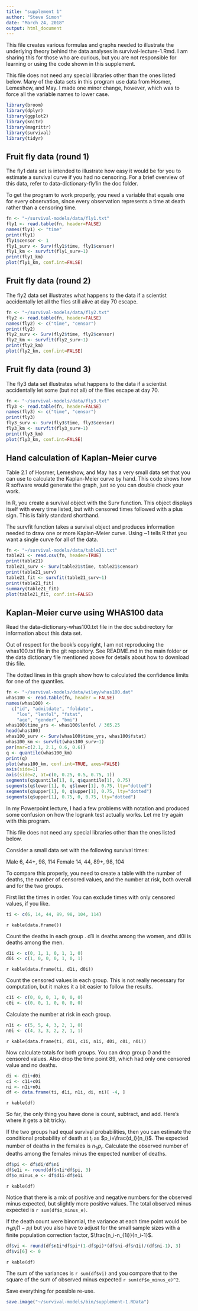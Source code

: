 ```yaml
---
title: "supplement 1"
author: "Steve Simon"
date: "March 24, 2018"
output: html_document
---
```


This file creates various formulas and graphs needed to illustrate the underlying theory behind the data analyses in survival-lecture-1.Rmd. I am sharing this for those who are curious, but you are not responsible for learning or using the code shown in this supplement.

This file does not need any special libraries other than the ones listed below. Many of the data sets in this program use data from Hosmer, Lemeshow, and May. I made one minor change, however, which was to force all the variable names to lower case.

```r
library(broom)
library(dplyr)
library(ggplot2)
library(knitr)
library(magrittr)
library(survival)
library(tidyr)
```

## Fruit fly data (round 1)

The fly1 data set is intended to illustrate how easy it would be for you to estimate a survival curve if you had no censoring. For a brief overview of this data, refer to data-dictionary-fly1in the doc folder.

To get the program to work properly, you need a variable that equals one for every observation, since every observation represents a time at death rather than a censoring time.

```r
fn <- "~/survival-models/data/fly1.txt"
fly1 <- read.table(fn, header=FALSE)
names(fly1) <- "time"
print(fly1)
fly1$censor <- 1
fly1_surv <- Surv(fly1$time, fly1$censor)
fly1_km <- survfit(fly1_surv~1)
print(fly1_km)
plot(fly1_km, conf.int=FALSE)
```

## Fruit fly data (round 2)

The fly2 data set illustrates what happens to the data if a scientist accidentally let all the flies still alive at day 70 escape.

```r
fn <- "~/survival-models/data/fly2.txt"
fly2 <- read.table(fn, header=FALSE)
names(fly2) <- c("time", "censor")
print(fly2)
fly2_surv <- Surv(fly2$time, fly2$censor)
fly2_km <- survfit(fly2_surv~1)
print(fly2_km)
plot(fly2_km, conf.int=FALSE)
```

## Fruit fly data (round 3)

The fly3 data set illustrates what happens to the data if a scientist accidentally let some (but not all) of the flies escape at day 70.

```r
fn <- "~/survival-models/data/fly3.txt"
fly3 <- read.table(fn, header=FALSE)
names(fly3) <- c("time", "censor")
print(fly3)
fly3_surv <- Surv(fly3$time, fly3$censor)
fly3_km <- survfit(fly3_surv~1)
print(fly3_km)
plot(fly3_km, conf.int=FALSE)
```

## Hand calculation of Kaplan-Meier curve

Table 2.1 of Hosmer, Lemeshow, and May has a very small data set that you can use to calculate the Kaplan-Meier curve by hand. This code shows how R software would generate the graph, just so you can double check your work.

In R, you create a survival object with the Surv function. This object displays itself with every time listed, but with censored times followed with a plus sign. This is fairly standard shorthand.

The survfit function takes a survival object and produces information needed to draw one or more Kaplan-Meier curve. Using ~1 tells R that you want a single curve for all of the data.

```r
fn <- "~/survival-models/data/table21.txt"
table21 <- read.csv(fn, header=TRUE)
print(table21)
table21_surv <- Surv(table21$time, table21$censor)
print(table21_surv)
table21_fit <- survfit(table21_surv~1)
print(table21_fit)
summary(table21_fit)
plot(table21_fit, conf.int=FALSE)
```

## Kaplan-Meier curve using WHAS100 data

Read the data-dictionary-whas100.txt file in the doc subdirectory for information about this data set.

Out of respect for the book's copyright, I am not reproducing the whas100.txt file in the git repository. See README.md in the main folder or the data dictionary file mentioned above for details about how to download this file.

The dotted lines in this graph show how to calculated the confidence limits for one of the quantiles.

```r
fn <- "~/survival-models/data/wiley/whas100.dat" 
whas100 <- read.table(fn, header = FALSE) 
names(whas100) <- 
  c("id", "admitdate", "foldate",
    "los", "lenfol", "fstat",
    "age", "gender", "bmi")
whas100$time_yrs <- whas100$lenfol / 365.25
head(whas100)
whas100_surv <- Surv(whas100$time_yrs, whas100$fstat)
whas100_km <- survfit(whas100_surv~1)
par(mar=c(2.1, 2.1, 0.6, 0.6))
q <- quantile(whas100_km)
print(q)
plot(whas100_km, conf.int=TRUE, axes=FALSE)
axis(side=1)
axis(side=2, at=c(0, 0.25, 0.5, 0.75, 1))
segments(q$quantile[1], 0, q$quantile[1], 0.75)
segments(q$lower[1], 0, q$lower[1], 0.75, lty="dotted")
segments(q$upper[1], 0, q$upper[1], 0.75, lty="dotted")
segments(q$upper[1], 0.75, 0, 0.75, lty="dotted")
```

In my Powerpoint lecture, I had a few problems with notation and produced some confusion on how the logrank test actually works. Let me try again with this program. 

This file does not need any special libraries other than the ones listed below.

Consider a small data set with the following survival times:

Male 6, 44+, 98, 114
Female 14, 44, 89+, 98, 104

To compare this properly, you need to create a table with the number of deaths, the number of censored values, and the number at risk, both overall and for the two groups.

First list the times in order. You can exclude times with only censored values, if you like.

```r
ti <- c(6, 14, 44, 89, 98, 104, 114)
```

`r kable(data.frame())`

Count the deaths in each group . d1i is deaths among the women, and d0i is deaths among the men.

```r
d1i <- c(0, 1, 1, 0, 1, 1, 0)
d0i <- c(1, 0, 0, 0, 1, 0, 1)
```

`r kable(data.frame(ti, d1i, d0i))`

Count the censored values in each group. This is not really necessary for computation, but it makes it a bit easier to follow the results.

```r
c1i <- c(0, 0, 0, 1, 0, 0, 0)
c0i <- c(0, 0, 1, 0, 0, 0, 0)
```


Calculate the number at risk in each group.

```r
n1i <- c(5, 5, 4, 3, 2, 1, 0)
n0i <- c(4, 3, 3, 2, 2, 1, 1)
```

`r kable(data.frame(ti, d1i, c1i, n1i, d0i, c0i, n0i))`

Now calculate totals for both groups. You can drop group 0 and the censored values. Also drop the time point 89, which had only one censored value and no deaths.

```r
di <- d1i+d0i
ci <- c1i+c0i
ni <- n1i+n0i
df <- data.frame(ti, d1i, n1i, di, ni)[ -4, ]

```

`r kable(df)`

So far, the only thing you have done is count, subtract, and add. Here's where it gets a bit tricky.

If the two groups had equal survival probabilities, then you can estimate the conditional probability of death at $t_i$ as $p_i=\frac{d_i}{n_i}$. The expected number of deaths in the females is $n_{1i} p_i$. Calculate the observed number of deaths among the females minus the expected number of deaths.

```r
df$pi <- df$di/df$ni
df$e1i <- round(df$n1i*df$pi, 3)
df$o_minus_e <- df$d1i-df$e1i
```

`r kable(df)`

Notice that there is a mix of positive and negative numbers for the observed minus expected, but slightly more positive values. The total observed minus expected is `r sum(df$o_minus_e)`.

If the death count were binomial, the variance at each time point would be $n_{1i} p_i (1-p_i)$ but you also have to adjust for the small sample sizes with a finite population correction factor, $\frac{n_i-n_{1i}}{n_i-1}$. 

```r
df$vi <- round(df$n1i*df$pi*(1-df$pi)*(df$ni-df$n1i)/(df$ni-1), 3)
df$vi[6] <- 0
```

`r kable(df)`

The sum of the variances is `r sum(df$vi)` and you compare that to the square of the sum of observed minus expected `r sum(df$o_minus_e)^2`.

Save everything for possible re-use.

```r
save.image("~/survival-models/bin/supplement-1.RData")
```